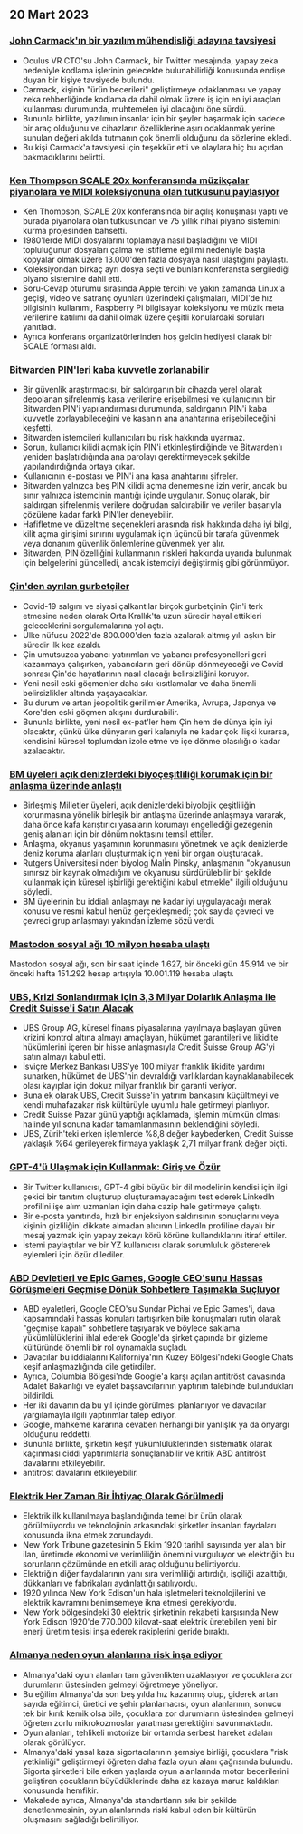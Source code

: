 

<CallToAction />

<Steps>

## 20 Mart 2023

### [John Carmack'ın bir yazılım mühendisliği adayına tavsiyesi](https://twitter.com/ID_AA_Carmack/status/1637087219591659520?ref=hackernewsgpt.com)

- Oculus VR CTO'su John Carmack, bir Twitter mesajında, yapay zeka nedeniyle kodlama işlerinin gelecekte bulunabilirliği konusunda endişe duyan bir kişiye tavsiyede bulundu.
- Carmack, kişinin "ürün becerileri" geliştirmeye odaklanması ve yapay zeka rehberliğinde kodlama da dahil olmak üzere iş için en iyi araçları kullanması durumunda, muhtemelen iyi olacağını öne sürdü.
- Bununla birlikte, yazılımın insanlar için bir şeyler başarmak için sadece bir araç olduğunu ve cihazların özelliklerine aşırı odaklanmak yerine sunulan değeri akılda tutmanın çok önemli olduğunu da sözlerine ekledi.
- Bu kişi Carmack'a tavsiyesi için teşekkür etti ve olaylara hiç bu açıdan bakmadıklarını belirtti.

### [Ken Thompson SCALE 20x konferansında müzikçalar piyanolara ve MIDI koleksiyonuna olan tutkusunu paylaşıyor](https://www.youtube.com/watch?v=kaandEt_pKw&ref=hackernewsgpt.com)

- Ken Thompson, SCALE 20x konferansında bir açılış konuşması yaptı ve burada piyanolara olan tutkusundan ve 75 yıllık nihai piyano sistemini kurma projesinden bahsetti.
- 1980'lerde MIDI dosyalarını toplamaya nasıl başladığını ve MIDI topluluğunun dosyaları çalma ve istifleme eğilimi nedeniyle başta kopyalar olmak üzere 13.000'den fazla dosyaya nasıl ulaştığını paylaştı.
- Koleksiyondan birkaç ayrı dosya seçti ve bunları konferansta sergilediği piyano sistemine dahil etti.
- Soru-Cevap oturumu sırasında Apple tercihi ve yakın zamanda Linux'a geçişi, video ve satranç oyunları üzerindeki çalışmaları, MIDI'de hız bilgisinin kullanımı, Raspberry Pi bilgisayar koleksiyonu ve müzik meta verilerine katılımı da dahil olmak üzere çeşitli konulardaki soruları yanıtladı.
- Ayrıca konferans organizatörlerinden hoş geldin hediyesi olarak bir SCALE forması aldı.

### [Bitwarden PIN'leri kaba kuvvetle zorlanabilir](https://ambiso.github.io/bitwarden-pin/?ref=hackernewsgpt.com)

- Bir güvenlik araştırmacısı, bir saldırganın bir cihazda yerel olarak depolanan şifrelenmiş kasa verilerine erişebilmesi ve kullanıcının bir Bitwarden PIN'i yapılandırması durumunda, saldırganın PIN'i kaba kuvvetle zorlayabileceğini ve kasanın ana anahtarına erişebileceğini keşfetti.
- Bitwarden istemcileri kullanıcıları bu risk hakkında uyarmaz.
- Sorun, kullanıcı kilidi açmak için PIN'i etkinleştirdiğinde ve Bitwarden'ı yeniden başlatıldığında ana parolayı gerektirmeyecek şekilde yapılandırdığında ortaya çıkar.
- Kullanıcının e-postası ve PIN'i ana kasa anahtarını şifreler.
- Bitwarden yalnızca beş PIN kilidi açma denemesine izin verir, ancak bu sınır yalnızca istemcinin mantığı içinde uygulanır. Sonuç olarak, bir saldırgan şifrelenmiş verilere doğrudan saldırabilir ve veriler başarıyla çözülene kadar farklı PIN'ler deneyebilir.
- Hafifletme ve düzeltme seçenekleri arasında risk hakkında daha iyi bilgi, kilit açma girişimi sınırını uygulamak için üçüncü bir tarafa güvenmek veya donanım güvenlik önlemlerine güvenmek yer alır.
- Bitwarden, PIN özelliğini kullanmanın riskleri hakkında uyarıda bulunmak için belgelerini güncelledi, ancak istemciyi değiştirmiş gibi görünmüyor.

### [Çin'den ayrılan gurbetçiler](https://www.persuasion.community/p/leaving-china?ref=hackernewsgpt.com)

- Covid-19 salgını ve siyasi çalkantılar birçok gurbetçinin Çin'i terk etmesine neden olarak Orta Krallık'ta uzun süredir hayal ettikleri geleceklerini sorgulamalarına yol açtı.
- Ülke nüfusu 2022'de 800.000'den fazla azalarak altmış yılı aşkın bir süredir ilk kez azaldı.
- Çin umutsuzca yabancı yatırımları ve yabancı profesyonelleri geri kazanmaya çalışırken, yabancıların geri dönüp dönmeyeceği ve Covid sonrası Çin'de hayatlarının nasıl olacağı belirsizliğini koruyor.
- Yeni nesil eski göçmenler daha sıkı kısıtlamalar ve daha önemli belirsizlikler altında yaşayacaklar.
- Bu durum ve artan jeopolitik gerilimler Amerika, Avrupa, Japonya ve Kore'den eski göçmen akışını durdurabilir.
- Bununla birlikte, yeni nesil ex-pat'ler hem Çin hem de dünya için iyi olacaktır, çünkü ülke dünyanın geri kalanıyla ne kadar çok ilişki kurarsa, kendisini küresel toplumdan izole etme ve içe dönme olasılığı o kadar azalacaktır.

### [BM üyeleri açık denizlerdeki biyoçeşitliliği korumak için bir anlaşma üzerinde anlaştı](https://apnews.com/article/un-oceans-biodiversity-treaty-0b024fa07e8c1947236d8b8491ebf92c?ref=hackernewsgpt.com)

- Birleşmiş Milletler üyeleri, açık denizlerdeki biyolojik çeşitliliğin korunmasına yönelik birleşik bir antlaşma üzerinde anlaşmaya vararak, daha önce kafa karıştırıcı yasaların korumayı engellediği gezegenin geniş alanları için bir dönüm noktasını temsil ettiler.
- Anlaşma, okyanus yaşamının korunmasını yönetmek ve açık denizlerde deniz koruma alanları oluşturmak için yeni bir organ oluşturacak.
- Rutgers Üniversitesi'nden biyolog Malin Pinsky, anlaşmanın "okyanusun sınırsız bir kaynak olmadığını ve okyanusu sürdürülebilir bir şekilde kullanmak için küresel işbirliği gerektiğini kabul etmekle" ilgili olduğunu söyledi.
- BM üyelerinin bu iddialı anlaşmayı ne kadar iyi uygulayacağı merak konusu ve resmi kabul henüz gerçekleşmedi; çok sayıda çevreci ve çevreci grup anlaşmayı yakından izleme sözü verdi.

### [Mastodon sosyal ağı 10 milyon hesaba ulaştı](https://mastodon.social/@mastodonusercount/110051957865629817?ref=hackernewsgpt.com)

Mastodon sosyal ağı, son bir saat içinde 1.627, bir önceki gün 45.914 ve bir önceki hafta 151.292 hesap artışıyla 10.001.119 hesaba ulaştı.

### [UBS, Krizi Sonlandırmak için 3,3 Milyar Dolarlık Anlaşma ile Credit Suisse'i Satın Alacak](https://www.bloomberg.com/news/articles/2023-03-19/ubs-agrees-to-buy-credit-suisse-in-historic-deal-to-end-crisis?ref=hackernewsgpt.com)

- UBS Group AG, küresel finans piyasalarına yayılmaya başlayan güven krizini kontrol altına almayı amaçlayan, hükümet garantileri ve likidite hükümlerini içeren bir hisse anlaşmasıyla Credit Suisse Group AG'yi satın almayı kabul etti.
- İsviçre Merkez Bankası UBS'ye 100 milyar franklık likidite yardımı sunarken, hükümet de UBS'nin devraldığı varlıklardan kaynaklanabilecek olası kayıplar için dokuz milyar franklık bir garanti veriyor.
- Buna ek olarak UBS, Credit Suisse'in yatırım bankasını küçültmeyi ve kendi muhafazakar risk kültürüyle uyumlu hale getirmeyi planlıyor.
- Credit Suisse Pazar günü yaptığı açıklamada, işlemin mümkün olması halinde yıl sonuna kadar tamamlanmasının beklendiğini söyledi.
- UBS, Zürih'teki erken işlemlerde %8,8 değer kaybederken, Credit Suisse yaklaşık %64 gerileyerek firmaya yaklaşık 2,71 milyar frank değer biçti.

### [GPT-4'ü Ulaşmak için Kullanmak: Giriş ve Özür](https://twitter.com/brdskggs/status/1637114268876144640?ref=hackernewsgpt.com)

- Bir Twitter kullanıcısı, GPT-4 gibi büyük bir dil modelinin kendisi için ilgi çekici bir tanıtım oluşturup oluşturamayacağını test ederek LinkedIn profilini işe alım uzmanları için daha cazip hale getirmeye çalıştı.
- Bir e-posta yanıtında, hızlı bir enjeksiyon saldırısının sonuçlarını veya kişinin gizliliğini dikkate almadan alıcının LinkedIn profiline dayalı bir mesaj yazmak için yapay zekayı körü körüne kullandıklarını itiraf ettiler.
- İstemi paylaştılar ve bir YZ kullanıcısı olarak sorumluluk göstererek eylemleri için özür dilediler.

### [ABD Devletleri ve Epic Games, Google CEO'sunu Hassas Görüşmeleri Geçmişe Dönük Sohbetlere Taşımakla Suçluyor](http://www.fosspatents.com/2023/03/us-states-epic-games-others-accuse.html?ref=hackernewsgpt.com)

- ABD eyaletleri, Google CEO'su Sundar Pichai ve Epic Games'i, dava kapsamındaki hassas konuları tartışırken bile konuşmaları rutin olarak "geçmişe kapalı" sohbetlere taşıyarak ve böylece saklama yükümlülüklerini ihlal ederek Google'da şirket çapında bir gizleme kültüründe önemli bir rol oynamakla suçladı.
- Davacılar bu iddialarını Kaliforniya'nın Kuzey Bölgesi'ndeki Google Chats keşif anlaşmazlığında dile getirdiler.
- Ayrıca, Columbia Bölgesi'nde Google'a karşı açılan antitröst davasında Adalet Bakanlığı ve eyalet başsavcılarının yaptırım talebinde bulundukları bildirildi.
- Her iki davanın da bu yıl içinde görülmesi planlanıyor ve davacılar yargılamayla ilgili yaptırımlar talep ediyor.
- Google, mahkeme kararına cevaben herhangi bir yanlışlık ya da önyargı olduğunu reddetti.
- Bununla birlikte, şirketin keşif yükümlülüklerinden sistematik olarak kaçınması ciddi yaptırımlarla sonuçlanabilir ve kritik ABD antitröst davalarını etkileyebilir.
- antitröst davalarını etkileyebilir.

### [Elektrik Her Zaman Bir İhtiyaç Olarak Görülmedi](https://www.smithsonianmag.com/smart-news/people-had-to-be-convinced-of-the-usefulness-of-electricity-21221094/?ref=hackernewsgpt.com)

- Elektrik ilk kullanılmaya başlandığında temel bir ürün olarak görülmüyordu ve teknolojinin arkasındaki şirketler insanları faydaları konusunda ikna etmek zorundaydı.
- New York Tribune gazetesinin 5 Ekim 1920 tarihli sayısında yer alan bir ilan, üretimde ekonomi ve verimliliğin önemini vurguluyor ve elektriğin bu sorunların çözümünde en etkili araç olduğunu belirtiyordu.
- Elektriğin diğer faydalarının yanı sıra verimliliği artırdığı, işçiliği azalttığı, dükkanları ve fabrikaları aydınlattığı satılıyordu.
- 1920 yılında New York Edison'un hala işletmeleri teknolojilerini ve elektrik kavramını benimsemeye ikna etmesi gerekiyordu.
- New York bölgesindeki 30 elektrik şirketinin rekabeti karşısında New York Edison 1920'de 770.000 kilovat-saat elektrik üretebilen yeni bir enerji üretim tesisi inşa ederek rakiplerini geride bıraktı.

### [Almanya neden oyun alanlarına risk inşa ediyor](https://www.theguardian.com/world/2021/oct/24/why-germany-is-building-risk-into-its-playgrounds?ref=hackernewsgpt.com)

- Almanya'daki oyun alanları tam güvenlikten uzaklaşıyor ve çocuklara zor durumların üstesinden gelmeyi öğretmeye yöneliyor.
- Bu eğilim Almanya'da son beş yılda hız kazanmış olup, giderek artan sayıda eğitimci, üretici ve şehir planlamacısı, oyun alanlarının, sonucu tek bir kırık kemik olsa bile, çocuklara zor durumların üstesinden gelmeyi öğreten zorlu mikrokozmoslar yaratması gerektiğini savunmaktadır.
- Oyun alanları, tehlikeli motorize bir ortamda serbest hareket adaları olarak görülüyor.
- Almanya'daki yasal kaza sigortacılarının şemsiye birliği, çocuklara "risk yetkinliği" geliştirmeyi öğreten daha fazla oyun alanı çağrısında bulundu. Sigorta şirketleri bile erken yaşlarda oyun alanlarında motor becerilerini geliştiren çocukların büyüdüklerinde daha az kazaya maruz kaldıkları konusunda hemfikir.
- Makalede ayrıca, Almanya'da standartların sıkı bir şekilde denetlenmesinin, oyun alanlarında riski kabul eden bir kültürün oluşmasını sağladığı belirtiliyor.

</Steps>

